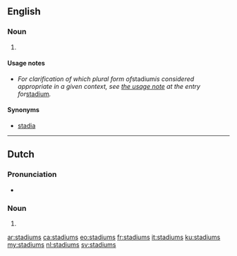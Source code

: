 ==English==

===Noun===
{{head|en|noun plural form}}

# {{plural of|stadium|lang=en}}

====Usage notes====
* ''For clarification of which plural form of ''stadium'' is considered appropriate in a given context, see [[stadium#Usage notes|the usage note]] at the entry for ''[[stadium]]''.''

====Synonyms====
* {{sense|plural form of stadium}} [[stadia]]

----

==Dutch==

===Pronunciation===
* {{audio|Nl-stadiums.ogg|Audio|lang=nl}}

===Noun===
{{head|nl|noun plural form}}

# {{nl-noun form of|pl|stadium}}

[[ar:stadiums]]
[[ca:stadiums]]
[[eo:stadiums]]
[[fr:stadiums]]
[[it:stadiums]]
[[ku:stadiums]]
[[my:stadiums]]
[[nl:stadiums]]
[[sv:stadiums]]